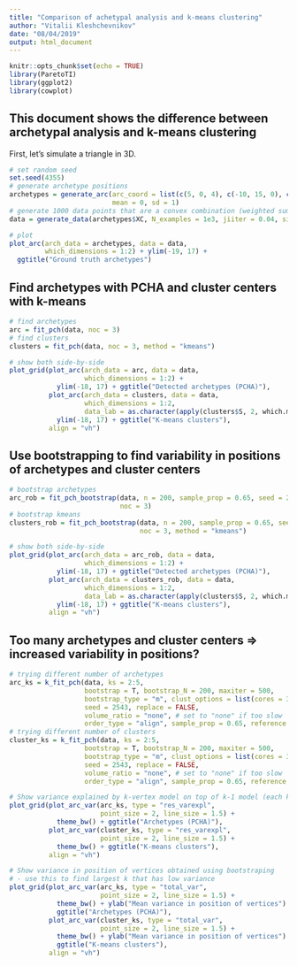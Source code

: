 ```yaml
---
title: "Comparison of achetypal analysis and k-means clustering"
author: "Vitalii Kleshchevnikov"
date: "08/04/2019"
output: html_document
---
```


```r
knitr::opts_chunk$set(echo = TRUE)
library(ParetoTI)
library(ggplot2)
library(cowplot)
```

## This document shows the difference between archetypal analysis and k-means clustering

First, let's simulate a triangle in 3D.

```r
# set random seed
set.seed(4355)
# generate archetype positions
archetypes = generate_arc(arc_coord = list(c(5, 0, 4), c(-10, 15, 0), c(-30, -20, -5)),
                          mean = 0, sd = 1)
# generate 1000 data points that are a convex combination (weighted sum) of archetypes
data = generate_data(archetypes$XC, N_examples = 1e3, jiiter = 0.04, size = 0.99)

# plot
plot_arc(arch_data = archetypes, data = data,
         which_dimensions = 1:2) + ylim(-19, 17) +
  ggtitle("Ground truth archetypes")
```

## Find archetypes with PCHA and cluster centers with k-means

```r
# find archetypes
arc = fit_pch(data, noc = 3)
# find clusters
clusters = fit_pch(data, noc = 3, method = "kmeans")

# show both side-by-side
plot_grid(plot_arc(arch_data = arc, data = data,
                   which_dimensions = 1:2) +
            ylim(-18, 17) + ggtitle("Detected archetypes (PCHA)"),
          plot_arc(arch_data = clusters, data = data,
                   which_dimensions = 1:2,
                   data_lab = as.character(apply(clusters$S, 2, which.max))) +
            ylim(-18, 17) + ggtitle("K-means clusters"),
          align = "vh")
```

## Use bootstrapping to find variability in positions of archetypes and cluster centers

```r
# bootstrap archetypes
arc_rob = fit_pch_bootstrap(data, n = 200, sample_prop = 0.65, seed = 2543,
                            noc = 3)
# bootstrap kmeans
clusters_rob = fit_pch_bootstrap(data, n = 200, sample_prop = 0.65, seed = 2543,
                                 noc = 3, method = "kmeans")

# show both side-by-side
plot_grid(plot_arc(arch_data = arc_rob, data = data,
                   which_dimensions = 1:2) +
            ylim(-18, 17) + ggtitle("Detected archetypes (PCHA)"),
          plot_arc(arch_data = clusters_rob, data = data,
                   which_dimensions = 1:2,
                   data_lab = as.character(apply(clusters$S, 2, which.max))) +
            ylim(-18, 17) + ggtitle("K-means clusters"),
          align = "vh")
```

## Too many archetypes and cluster centers => increased variability in positions?

```r
# trying different number of archetypes
arc_ks = k_fit_pch(data, ks = 2:5,
                   bootstrap = T, bootstrap_N = 200, maxiter = 500,
                   bootstrap_type = "m", clust_options = list(cores = 3),
                   seed = 2543, replace = FALSE,
                   volume_ratio = "none", # set to "none" if too slow
                   order_type = "align", sample_prop = 0.65, reference = T)
# trying different number of clusters
cluster_ks = k_fit_pch(data, ks = 2:5,
                   bootstrap = T, bootstrap_N = 200, maxiter = 500,
                   bootstrap_type = "m", clust_options = list(cores = 3),
                   seed = 2543, replace = FALSE,
                   volume_ratio = "none", # set to "none" if too slow
                   order_type = "align", sample_prop = 0.65, reference = T, method = "kmeans")

# Show variance explained by k-vertex model on top of k-1 model (each k separately)
plot_grid(plot_arc_var(arc_ks, type = "res_varexpl",
                       point_size = 2, line_size = 1.5) +
            theme_bw() + ggtitle("Archetypes (PCHA)"),
          plot_arc_var(cluster_ks, type = "res_varexpl",
                       point_size = 2, line_size = 1.5) +
            theme_bw() + ggtitle("K-means clusters"),
          align = "vh")

# Show variance in position of vertices obtained using bootstraping
# - use this to find largest k that has low variance
plot_grid(plot_arc_var(arc_ks, type = "total_var",
                       point_size = 2, line_size = 1.5) +
            theme_bw() + ylab("Mean variance in position of vertices") +
            ggtitle("Archetypes (PCHA)"),
          plot_arc_var(cluster_ks, type = "total_var",
                       point_size = 2, line_size = 1.5) +
            theme_bw() + ylab("Mean variance in position of vertices") +
            ggtitle("K-means clusters"),
          align = "vh")
```

